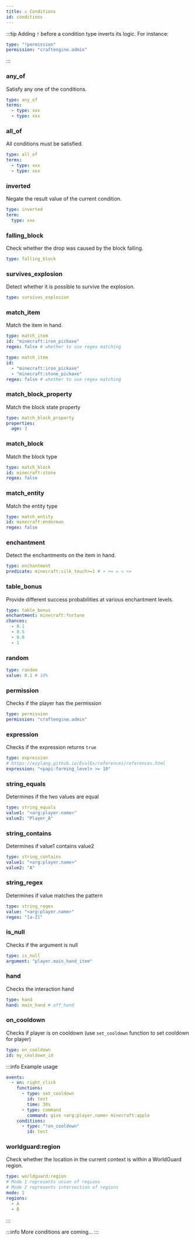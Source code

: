 ```yaml
---
title: ⚖️ Conditions
id: conditions
---
```


:::tip
Adding `!` before a condition type inverts its logic. For instance:

```yaml
type: "!permission"
permission: "craftengine.admin"
```
:::

### any\_of

Satisfy any one of the conditions.

```yaml
type: any_of
terms:
  - type: xxx
  - type: xxx
```

### all\_of

All conditions must be satisfied.

```yaml
type: all_of
terms:
  - type: xxx
  - type: xxx
```

### inverted

Negate the result value of the current condition.

```yaml
type: inverted
term:
  type: xxx
```

### falling\_block

Check whether the drop was caused by the block falling.

```yaml
type: falling_block
```

### survives\_explosion

Detect whether it is possible to survive the explosion.

```yaml
type: survives_explosion
```

### match\_item

Match the item in hand.

```yaml
type: match_item
id: "minecraft:iron_pickaxe"
regex: false # whether to use regex matching
```

```yaml
type: match_item
id: 
  - "minecraft:iron_pickaxe"
  - "minecraft:stone_pickaxe"
regex: false # whether to use regex matching
```

### match\_block\_property

Match the block state property

```yaml
type: match_block_property
properties:
  age: 3
```

### match\_block

Match the block type

```yaml
type: match_block
id: minecraft:stone
regex: false
```

### match\_entity

Match the entity type

```yaml
type: match_entity
id: minecraft:enderman
regex: false
```

### enchantment

Detect the enchantments on the item in hand.

```yaml
type: enchantment
predicate: minecraft:silk_touch>=1 # > >= = < <=
```

### table\_bonus

Provide different success probabilities at various enchantment levels.

```yaml
type: table_bonus
enchantment: minecraft:fortune
chances:
  - 0.1
  - 0.5
  - 0.8
  - 1
```

### random

```yaml
type: random
value: 0.1 # 10%
```

### permission

Checks if the player has the permission

```yaml
type: permission
permission: "craftengine.admin"
```

### expression

Checks if the expression returns `true`

```yaml
type: expression
# https://ezylang.github.io/EvalEx/references/references.html
expression: "<papi:farming_level> >= 10"
```

### string\_equals

Determines if the two values are equal

```yaml
type: string_equals
value1: "<arg:player.name>"
value2: "Player_A"
```

### string\_contains

Determines if value1 contains value2

```yaml
type: string_contains
value1: "<arg:player.name>"
value2: "A"
```

### string\_regex

Determines if value matches the pattern

```yaml
type: string_regex
value: "<arg:player.name>"
regex: "[a-Z]"
```

### is\_null

Checks if the argument is null

```yaml
type: is_null
argument: "player.main_hand_item"
```

### hand

Checks the interaction hand

```yaml
type: hand
hand: main_hand # off_hand
```

### on\_cooldown

Checks if player is on cooldown (use `set_cooldown` function to set cooldown for player)

```yaml
type: on_cooldown
id: my_cooldown_id
```

:::info
Example usage

```yaml
events:
  - on: right_click
    functions:
      - type: set_cooldown
        id: test
        time: 30s
      - type: command
        command: give <arg:player.name> minecraft:apple
    conditions:
      - type: "!on_cooldown"
        id: test
```

### worldguard:region

Check whether the location in the current context is within a WorldGuard region.

```yaml
type: worldguard:region
# Mode 1 represents union of regions
# Mode 2 represents intersection of regions
mode: 1
regions:
  - A
  - B
```
:::

:::info
More conditions are coming...
:::
